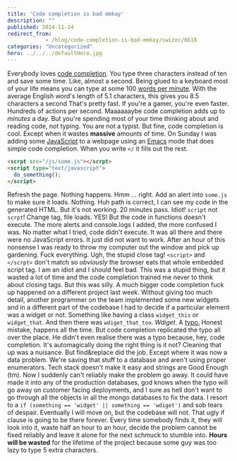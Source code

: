 ```yaml
---
title: 'Code completion is bad mmkay'
description: ""
published: 2014-11-14
redirect_from: 
            - /blog/code-completion-is-bad-mmkay/swizec/6618
categories: "Uncategorized"
hero: ../../../defaultHero.jpg
---
```

Everybody loves [code completion](http://en.wikipedia.org/wiki/Autocomplete "Autocomplete"). You type three characters instead of ten and save some time. Like, almost a second. Being glued to a keyboard most of your life means you can type at some 100 [words per minute](http://en.wikipedia.org/wiki/Words_per_minute "Words per minute"). With the average English word&#x27;s length of 5.1 characters, this gives you 8.5 characters a second That&#x27;s pretty fast. If you&#x27;re a gamer, you&#x27;re even faster. Hundreds of actions per second. Maaaaaaybe code completion adds up to _minutes_ a day. But you&#x27;re spending most of your time thinking about and reading code, not typing. You are not a typist. But fine, code completion is cool. Except when it wastes **massive** amounts of time. On Sunday I was adding some [JavaScript](http://en.wikipedia.org/wiki/JavaScript "JavaScript") to a webpage using an [Emacs](http://www.gnu.org/software/emacs "Emacs") mode that does simple code completion. When you write `</` it fills out the rest.

```html
<scrpt src="/js/some.js"></scrpt>
<script type="text/javascript">
  do_something();
</script>
```

Refresh the page. Nothing happens. Hmm ... right. Add an alert into `some.js` to make sure it loads. Nothing. Huh path is correct, I can see my code in the generated HTML. But it&#x27;s not working. 20 minutes pass. Idiot! `script` not `scrpt`! Change tag, file loads. YES! But the code in functions doesn&#x27;t execute. The more alerts and console.logs I added, the more confused I was. No matter what I tried, code didn&#x27;t execute. It was all there and there were no JavaScript errors. It just did not want to work. After an hour of this nonsense I was ready to throw my computer out the window and pick up gardening. Fuck everything. Ugh, the stupid close tag! `<script>` and `</scrpt>` don&#x27;t match so _obviously_ the browser eats that whole embedded script tag. I am an idiot and I should feel bad. This was a stupid thing, but it wasted a lot of time and the code completion trained me never to think about closing tags. But this was silly. A much bigger code completion fuck up happened on a different project last week. Without giving too much detail, another programmer on the team implemented some new widgets and in a different part of the codebase I had to decide if a particular element was a widget or not. Something like having a class `widget_this` or `widget_that`. And then there was `wdiget_that_too`. _Wdiget_. A [typo.](http://en.wikipedia.org/wiki/Typographical_error "Typographical error") Honest mistake, happens all the time. But code completion replicated the typo all over the place. He didn&#x27;t even realise there was a typo because, hey, code completion. It&#x27;s automagically doing the right thing is it not? Cleaning that up was a nuisance. But find&amp;replace did the job. Except where it was now a data problem. We&#x27;re saving that stuff to a database and aren&#x27;t using proper enumerators. Tech stack doesn&#x27;t make it easy and strings are Good Enough (tm). Now I suddenly can&#x27;t reliably make the problem go away. It could have made it into any of the production databases, god knows when the typo will go away on customer facing deployments, and I sure as hell don&#x27;t want to go through all the objects in all the mongo databases to fix the data. I resort to a `if (something == 'widget' || something == 'wdiget')` and sob tears of despair. Eventually I will move on, but the codebase will not. That ugly if clause is going to be there forever. Every time somebody finds it, they will look into it, waste half an hour to an hour, decide the problem cannot be fixed reliably and leave it alone for the next schmuck to stumble into. **Hours will be wasted** for the lifetime of the project because some guy was too lazy to type 5 extra characters.